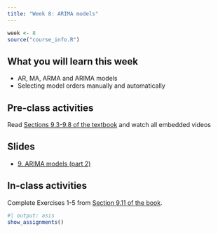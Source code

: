 ```yaml
---
title: "Week 8: ARIMA models"
---
```


```r
week <- 8
source("course_info.R")
```

## What you will learn this week

* AR, MA, ARMA and ARIMA models
* Selecting model orders manually and automatically

## Pre-class activities

Read [Sections 9.3-9.8 of the textbook](https://otexts.com/fpp3/arima.html) and watch all embedded videos

## Slides

* [9. ARIMA models (part 2)](slides/9-arima_b.pdf)

## In-class activities

Complete Exercises 1-5 from [Section 9.11 of the book](https://otexts.com/fpp3/arima-exercises.html).

```r
#| output: asis
show_assignments()
```
